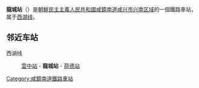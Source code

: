 {{unreferenced|time=2015-02-14T16:43:28+00:00}}
{{朝鮮半島車站資訊
|公司色 = blue
|文字色 = 
|站名 = 龍城站
|圖片 = 
|pxl = 
|圖片說明 =
|前一站 = [[雲中站|雲中]]
|前一站距離 = 2.0
|後一站距離 = 1.6
|後一站 = [[荷德站|荷德]]
|所屬路線 = [[西湖线|西湖线]]
|距離 = 13.0
|起點站 = [[咸興站|咸興]]
|諺文 = 룡성역
|朝鮮漢字 = 龍城驛
|文觀部式 = 
|馬-賴式 = Ryongsŏng-yŏk
|副站名 = 
|車站編號 = 
|停站路線數 = 
|所屬公司 = [[朝鮮民主主義人民共和國鐵道省|朝鮮民主主義人民共和國鐵道省]]
|所在地 =[[咸鏡南道|咸鏡南道]][[咸兴市|咸兴市]][[兴南区域|兴南区域]]
|車站構造 = 地面车站
|月台配置 = 
|啟用年月日 =
|廢站年月日 = 
|上下車人次 = 
|統計年度 = 
|轉車 = 
|備註 = 
|全寬備註 = 
}}

'''龍城站'''（{{lang-ko|룡성역}}）是[[朝鮮民主主義人民共和國|朝鮮民主主義人民共和國]][[咸鏡南道|咸鏡南道]][[咸兴市|咸兴市]][[兴南区域|兴南区域]]的一個鐵路車站，属于[[西湖线|西湖线]]。

==邻近车站==
西湖线
:[[雲中站|雲中站]] - '''龍城站''' - [[荷德站|荷德站]]

{{朝鲜铁路小作品}}

{{西湖线}}

[[Category:咸鏡南道鐵路車站|Category:咸鏡南道鐵路車站]]